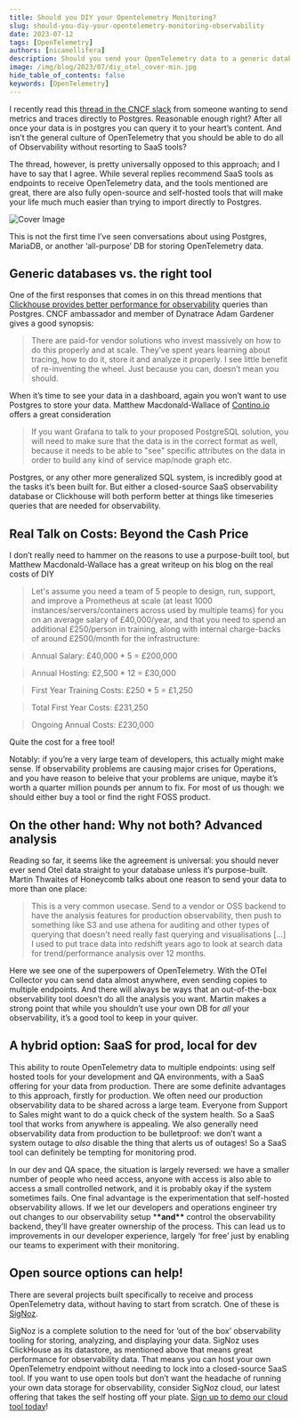 ```yaml
---
title: Should you DIY your Opentelemetry Monitoring?
slug: should-you-diy-your-opentelemetry-monitoring-observability
date: 2023-07-12
tags: [OpenTelemetry]
authors: [nicamellifera]
description: Should you send your OpenTelemetry data to a generic database or use a specific tool. In this post, I discuss about pros and cons of building your own OpenTelemetry stack...
image: /img/blog/2023/07/diy_otel_cover-min.jpg
hide_table_of_contents: false
keywords: [OpenTelemetry]
---
```


<head>
  <link rel="canonical" href="https://signoz.io/blog/should-you-diy-your-opentelemetry-monitoring-observability/"/>
</head>
<meta property="twitter:card" content="summary_large_image"/>
  <meta property="twitter:url" content="https://signoz.io/blog/should-you-diy-your-opentelemetry-monitoring-observability/"/>
  <meta property="twitter:description" content=""/>
  <meta name ="twitter:image" content="https://signoz.io/img/blog/2023/07/diy_otel_cover-min.jpg"/>

I recently read this <a href="https://cloud-native.slack.com/archives/CJFCJHG4Q/p1688032004306969" rel="noopener noreferrer nofollow" target="_blank" >thread in the CNCF slack</a> from someone wanting to send metrics and traces directly to Postgres. Reasonable enough right? After all once your data is in postgres you can query it to your heart’s content. And isn’t the general culture of OpenTelemetry that you should be able to do all of Observability without resorting to SaaS tools?

The thread, however, is pretty universally opposed to this approach; and I have to say that I agree. While several replies recommend SaaS tools as endpoints to receive OpenTelemetry data, and the tools mentioned are great, there are also fully open-source and self-hosted tools that will make your life much much easier than trying to import directly to Postgres.



![Cover Image](/img/blog/2023/07/diy_otel_cover.webp)

This is not the first time I’ve seen conversations about using Postgres, MariaDB, or another ‘all-purpose’ DB for storing OpenTelemetry data.

## Generic databases vs. the right tool

One of the first responses that comes in on this thread mentions that [Clickhouse provides better performance for observability](https://clickhouse.com/docs/en/concepts/why-clickhouse-is-so-fast) queries than Postgres. CNCF ambassador and member of Dynatrace Adam Gardener gives a good synopsis:

> There are paid-for vendor solutions who invest massively on how to do this properly and at scale. They’ve spent years learning about tracing, how to do it, store it and analyze it properly. I see little benefit of re-inventing the wheel. Just because you can, doesn’t mean you should.

When it’s time to see your data in a dashboard, again you won’t want to use Postgres to store your data. Matthew Macdonald-Wallace of [Contino.io](http://contino.io/) offers a great consideration

> If you want Grafana to talk to your proposed PostgreSQL solution, you will need to make sure that the data is in the correct format as well, because it needs to be able to "see" specific attributes on the data in order to build any kind of service map/node graph etc.

Postgres, or any other more generalized SQL system, is incredibly good at the tasks it’s been built for. But either a closed-source SaaS observability database or Clickhouse will both perform better at things like timeseries queries that are needed for observability.

## Real Talk on Costs: Beyond the Cash Price

I don’t really need to hammer on the reasons to use a purpose-built tool, but Matthew Macdonald-Wallace has a great writeup on his blog on the real costs of DIY

> Let's assume you need a team of 5 people to design, run, support, and improve a Prometheus at scale (at least 1000 instances/servers/containers across used by multiple teams) for you on an average salary of £40,000/year, and that you need to spend an additional £250/person in training, along with internal charge-backs of around £2500/month for the infrastructure:

> Annual Salary: £40,000 \* 5 = £200,000

> Annual Hosting: £2,500 \* 12 = £30,000

> First Year Training Costs: £250 \* 5 = £1,250

> Total First Year Costs: £231,250

> Ongoing Annual Costs: £230,000

Quite the cost for a free tool!

Notably: if you’re a very large team of developers, this actually might make sense. If observability problems are causing major crises for Operations, and you have reason to beleive that your problems are unique, maybe it’s worth a quarter million pounds per annum to fix. For most of us though: we should either buy a tool or find the right FOSS product.

## On the other hand: Why not both? Advanced analysis

Reading so far, it seems like the agreement is universal: you should never ever send Otel data straight to your database unless it’s purpose-built. Martin Thwaites of Honeycomb talks about one reason to send your data to more than one place:

> This is a very common usecase. Send to a vendor or OSS backend to have the analysis features for production observability, then push to something like S3 and use athena for auditing and other types of querying that doesn't need really fast querying and visualisations […] I used to put trace data into redshift years ago to look at search data for trend/performance analysis over 12 months.

Here we see one of the superpowers of OpenTelemetry. With the OTel Collector you can send data almost anywhere, even sending copies to multiple endpoints. And there will always be ways that an out-of-the-box observability tool doesn’t do all the analysis you want. Martin makes a strong point that while you shouldn’t use your own DB for _all_ your observability, it’s a good tool to keep in your quiver.

## A hybrid option: SaaS for prod, local for dev

This ability to route OpenTelemetry data to multiple endpoints: using self hosted tools for your development and QA environments, with a SaaS offering for your data from production. There are some definite advantages to this approach, firstly for production. We often need our production observability data to be shared across a large team. Everyone from Support to Sales might want to do a quick check of the system health. So a SaaS tool that works from anywhere is appealing. We also generally need observability data from production to be bulletproof: we don’t want a system outage to _also_ disable the thing that alerts us of outages! So a SaaS tool can definitely be tempting for monitoring prod.

In our dev and QA space, the situation is largely reversed: we have a smaller number of people who need access, anyone with access is also able to access a small controlled network, and it is probably okay if the system sometimes fails. One final advantage is the experimentation that self-hosted observability allows. If we let our developers and operations engineer try out changes to our observability setup \***\*and\*\*** control the observability backend, they’ll have greater ownership of the process. This can lead us to improvements in our developer experience, largely ‘for free’ just by enabling our teams to experiment with their monitoring.

## Open source options can help!

There are several projects built specifically to receive and process OpenTelemetry data, without having to start from scratch. One of these is [SigNoz](https://github.com/signoz/signoz).

SigNoz is a complete solution to the need for ‘out of the box’ observability tooling for storing, analyzing, and displaying your data. SigNoz uses ClickHouse as its datastore, as mentioned above that means great performance for observability data. That means you can host your own OpenTelemetry endpoint without needing to lock into a closed-source SaaS tool. If you want to use open tools but don’t want the headache of running your own data storage for observability, consider SigNoz cloud, our latest offering that takes the self hosting off your plate. <a href="https://signoz.io/teams/" rel="noopener noreferrer nofollow" target="_blank" >Sign up to demo our cloud tool today</a>!
